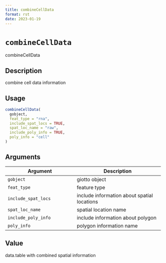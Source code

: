 ```yaml
--- 
title: combineCellData 
format: rst 
date: 2023-01-19 
--- 
```

# `combineCellData`

combineCellData


## Description

combine cell data information


## Usage

```r
combineCellData(
  gobject,
  feat_type = "rna",
  include_spat_locs = TRUE,
  spat_loc_name = "raw",
  include_poly_info = TRUE,
  poly_info = "cell"
)
```


## Arguments

Argument      |Description
------------- |----------------
`gobject`     |     giotto object
`feat_type`     |     feature type
`include_spat_locs`     |     include information about spatial locations
`spat_loc_name`     |     spatial location name
`include_poly_info`     |     include information about polygon
`poly_info`     |     polygon information name


## Value

data.table with combined spatial information


